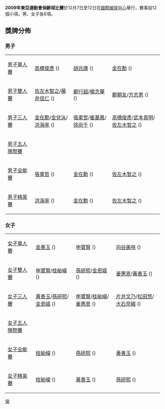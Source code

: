 '''2009年東亞運動會保齡球比賽'''於12月7日至12日在[[國際展貿中心|國際展貿中心]]舉行，賽事設12個小項，男、女子各6項。

== 獎牌分佈 ==
===男子===
{| {{MedalistTable|type=項目|style=font-size:small;}}
|-
| [[2009年東亞運動會保齡球比賽—男子單人賽|男子單人賽]]
| [[高橋俊彥|高橋俊彥]] ({{JPN}}) 
| [[胡兆康|胡兆康]] ({{HKG}})
| [[金在勳|金在勳]] ({{KOR}}) 
|-
| [[2009年東亞運動會保齡球比賽—男子雙人賽|男子雙人賽]]
| [[佐左木智之|佐左木智之]]/[[藤井信仁|藤井信仁]] ({{JPN}}) 
| [[鄭行超|鄭行超]]/[[楊念華|楊念華]] ({{TPE}})
| [[鄭朝友|鄭朝友]]/[[方志男|方志男]] ({{TPE}})
|-
| [[2009年東亞運動會保齡球比賽—男子三人賽|男子三人賽]]
| [[金在勳|金在勳]]/[[金兌泳|金兌泳]]/[[洪海率|洪海率]] ({{KOR}})
| [[張東哲|張東哲]]/[[崔基鳳|崔基鳳]]/[[徐尚千|徐尚千]] ({{KOR}})
| [[高橋俊彥|高橋俊彥]]/[[武本真明|武本真明]]/[[佐左木智之|佐左木智之]] ({{JPN}})
|-
| [[2009年東亞運動會保齡球比賽—男子五人隊際賽|男子五人隊際賽]]
| {{KOR}}
| {{JPN}}
| {{TPE}}
|-
| [[2009年東亞運動會保齡球比賽—男子全能賽|男子全能賽]]
| [[張東哲|張東哲]] ({{KOR}})
| [[金在勳|金在勳]] ({{KOR}})
| [[佐左木智之|佐左木智之]] ({{JPN}})
|-
| [[2009年東亞運動會保齡球比賽—男子精英賽|男子精英賽]]
| [[洪海率|洪海率]] ({{KOR}})
| [[金在勳|金在勳]] ({{KOR}})
| [[佐左木智之|佐左木智之]] ({{JPN}})
|}

===女子===
{| {{MedalistTable|type=項目|style=font-size:small;}}
|-
| [[2009年東亞運動會保齡球比賽—女子單人賽|女子單人賽]]
| [[金善玉|金善玉]] ({{KOR}}) 
| [[申寶賢|申寶賢]] ({{KOR}})
| [[向谷美咲|向谷美咲]] ({{JPN}}) 
|-
| [[2009年東亞運動會保齡球比賽—女子雙人賽|女子雙人賽]]
| [[申寶賢|申寶賢]]/[[桂勄嶸|桂勄嶸]] ({{KOR}})
| [[孫妍熙|孫妍熙]]/[[金恩嬉|金恩嬉]] ({{KOR}})
| [[姜惠恩|姜惠恩]]/[[黃善玉|黃善玉]] ({{KOR}})
|-
| [[2009年東亞運動會保齡球比賽—女子三人賽|女子三人賽]]
| [[黃善玉|黃善玉]]/[[孫研熙|孫研熙]]/[[金恩嬉|金恩嬉]] ({{KOR}})
| [[申寶賢|申寶賢]]/[[桂勄嶸|桂勄嶸]]/[[姜惠恩|姜惠恩]] ({{KOR}})
| [[片井文乃|片井文乃]]/[[松田悠|松田悠]]/[[大石奈緒|大石奈緒]] ({{JPN}})
|-
| [[2009年東亞運動會保齡球比賽—女子五人隊際賽|女子五人隊際賽]]
| {{KOR}}
| {{TPE}}
| {{JPN}}
|-
| [[2009年東亞運動會保齡球比賽—女子全能賽|女子全能賽]]
| [[桂勄嶸|桂勄嶸]] ({{KOR}})
| [[孫研熙|孫研熙]] ({{KOR}})
| [[黃善玉|黃善玉]] ({{KOR}})
|-
| [[2009年東亞運動會保齡球比賽—女子精英賽|女子精英賽]]
| [[桂勄嶸|桂勄嶸]] ({{KOR}})
| [[黃善玉|黃善玉]] ({{KOR}})
| [[孫研熙|孫研熙]] ({{KOR}})
|}

{{2009年東亞運動會}}

[[Category:2009年東亞運動會比賽項目|保]]
